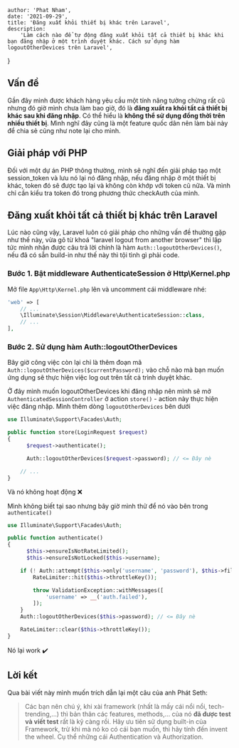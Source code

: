 
    author: 'Phat Nham',
    date: '2021-09-29',
    title: 'Đăng xuất khỏi thiết bị khác trên Laravel',
    description:
        'Làm cách nào để tự động đăng xuất khỏi tất cả thiết bị khác khi bạn đăng nhập ở một trình duyệt khác. Cách sử dụng hàm logoutOtherDevices trên Laravel',
}


## Vấn đề
Gần đây mình được khách hàng yêu cầu một tính năng tưởng chừng rất cũ nhưng đó giờ mình chưa làm bao giờ, đó là **đăng xuất ra khỏi tất cả thiết bị khác sau khi đăng nhập**. Có thể hiểu là **không thể sử dụng đồng thời trên nhiều thiết bị**. Mình nghĩ đây cũng là một feature quốc dân nên làm bài này để chia sẻ cũng như note lại cho mình.

## Giải pháp với PHP
Đối với một dự án PHP thông thường, mình sẽ nghĩ đến giải pháp tạo một session_token và lưu nó lại nó đăng nhập, nếu đăng nhập ở một thiết bị khác, token đó sẽ được tạo lại và không còn khớp với token cũ nữa. Và mình chỉ cần kiểu tra token đó trong phương thức checkAuth của mình.
## Đăng xuất khỏi tất cả thiết bị khác trên Laravel
Lúc nào cũng vậy, Laravel luôn có giải pháp cho những vấn đề thường gặp như thế này, vừa gõ từ khoá "laravel logout from another browser" thì lập tức mình nhận được câu trả lời chính là hàm `Auth::logoutOtherDevices()`, nếu đã có sẵn build-in như thế này thì tội tình gì phải code.

### Bước 1. Bật middleware AuthenticateSession ở Http\Kernel.php
Mở file `App\Http\Kernel.php` lên và uncomment cái middleware nhé:
```php {3} showLineNumbers
'web' => [
    // ...
    \Illuminate\Session\Middleware\AuthenticateSession::class,
    // ...
],
```
### Bước 2. Sử dụng hàm Auth::logoutOtherDevices
Bây giờ công việc còn lại chỉ là thêm đoạn mã `Auth::logoutOtherDevices($currentPassword);` vào chỗ nào mà bạn muốn ứng dụng sẽ thực hiện việc log out trên tất cả trình duyệt khác.

Ở đây mình muốn logoutOtherDevices khi đăng nhập nên mình sẽ mở `AuthenticatedSessionController` ở action `store()` - action này thực hiện việc đăng nhập. Mình thêm dòng `logoutOtherDevices` bên dưới
```php {1, 7} showLineNumbers
use Illuminate\Support\Facades\Auth;

public function store(LoginRequest $request)
{
	  $request->authenticate();

	  Auth::logoutOtherDevices($request->password); // <= Đây nè

	// ...
}
```
Và nó không hoạt động ❌

Mình không biết  tại sao nhưng bây giờ mình thử để nó vào bên trong `authenticate()`
```php {1, 15} showLineNumbers
use Illuminate\Support\Facades\Auth;

public function authenticate()
{
	  $this->ensureIsNotRateLimited();
	  $this->ensureIsNotLocked($this->username);

	if (! Auth::attempt($this->only('username', 'password'), $this->filled('remember'))) {
		RateLimiter::hit($this->throttleKey());

		throw ValidationException::withMessages([
		    'username' => __('auth.failed'),
		]);
	}
	Auth::logoutOtherDevices($this->password); // <= Đây nè

	RateLimiter::clear($this->throttleKey());
}
```
Nó lại work ✔️

## Lời kết
Qua bài viết này mình muốn trích dẫn lại một câu của anh Phát Seth:
> Các bạn nên chú ý, khi xài framework (nhất là mấy cái nổi nổi, tech-trending,…) thì bản thân các features, methods,… của nó  **đã được test và viết test**  rất là kỹ càng rồi. Hãy ưu tiên sử dụng built-in của Framework, trừ khi mà nó ko có cái bạn muốn, thì hãy tính đến invent the wheel. Cụ thể những cái Authentication và Authorization.
